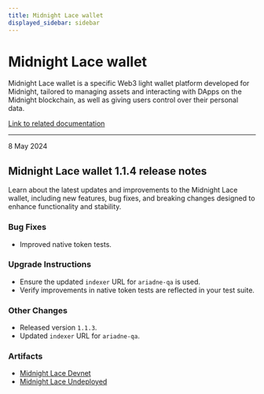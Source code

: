 ```yaml
---
title: Midnight Lace wallet
displayed_sidebar: sidebar
---
```


# Midnight Lace wallet

Midnight Lace wallet is a specific Web3 light wallet platform developed for Midnight, tailored to managing assets and interacting with DApps on the Midnight blockchain, as well as giving users control over their personal data.

[Link to related documentation](https://www.lace.io/)

---

<div 
  style={{
    marginTop: '0',
    fontSize: '1rem',
    fontWeight: 'normal',
    marginBottom: '0.5rem'
  }}
>
  8 May 2024
</div>

## Midnight Lace wallet 1.1.4 release notes

Learn about the latest updates and improvements to the Midnight Lace wallet, including new features, bug fixes, and breaking changes designed to enhance functionality and stability.

### Bug Fixes

- Improved native token tests.  

### Upgrade Instructions

- Ensure the updated `indexer` URL for `ariadne-qa` is used.  
- Verify improvements in native token tests are reflected in your test suite.  

### Other Changes

- Released version `1.1.3`.  
- Updated `indexer` URL for `ariadne-qa`.  

### Artifacts

- [Midnight Lace Devnet](https://raw.githubusercontent.com/midnight-ntwrk/releases/gh-pages/artifacts/wallet/midnight-lace-1.1.4/midnight-lace-1.1.4-devnet.zip)
- [Midnight Lace Undeployed](https://raw.githubusercontent.com/midnight-ntwrk/releases/gh-pages/artifacts/wallet/midnight-lace-1.1.4/midnight-lace-1.1.4-undeployed.zip)
